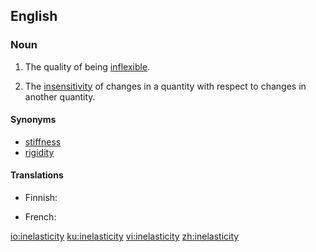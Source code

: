 ==English==

===Noun===
{{en-noun|-|inelasticities}}

# The quality of being [[inflexible]].
# {{lb|en|economics}} The [[insensitivity]] of changes in a quantity with respect to changes in another quantity.

====Synonyms====
* [[stiffness]]
* [[rigidity]]

====Translations====
{{trans-top|quality of not being elastic}}
* Finnish: {{t|fi|epäelastisuus}}
{{trans-mid}}
* French: {{t+|fr|inélasticité|f}}
{{trans-bottom}}

[[io:inelasticity]]
[[ku:inelasticity]]
[[vi:inelasticity]]
[[zh:inelasticity]]